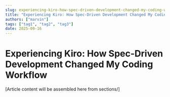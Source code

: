 ```yaml
---
slug: experiencing-kiro-how-spec-driven-development-changed-my-coding-workflow
title: "Experiencing Kiro: How Spec-Driven Development Changed My Coding Workflow"
authors: ["marvin"]
tags: ["tag1", "tag2", "tag3"]
date: 2025-09-16
---
```


# Experiencing Kiro: How Spec-Driven Development Changed My Coding Workflow

[Article content will be assembled here from sections/]
